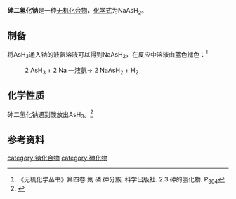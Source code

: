 {{chembox
| Reference = 
| Name = 砷二氢化钠
| ImageFile = Sodium dihydroarsenide.png
| ImageSize = 
| IUPACName = Sodium dihydroarsenide
| NameEn = Sodium arsanide<ref>[http://www.conceptwiki.org/concept/index/93eef47f-c6e7-4cf0-b6ba-a29ed76fd61d ConceptWiki - Arsanide] {{webarchive|url=https://web.archive.org/web/20150625195656/http://www.conceptwiki.org/concept/index/93eef47f-c6e7-4cf0-b6ba-a29ed76fd61d |date=2015-06-25 }}</ref>
| OtherNames = 砷氢化钠<BR>胂基钠
| Section1 = {{Chembox Identifiers
| CASNo = 59260-68-3
| CASNo_Ref = {{cascite|correct|CAS}}
  }}
| Section2 = {{Chembox Properties
| Formula = NaAsH<sub>2</sub>
| MolarMass = 
| Appearance = 
| Density = 
| MeltingPt = 
| BoilingPt = 
| Solubility = 
 }}
| Section3 = {{Chembox Hazards
| EUClass = 
| RPhases = 
| SPhases = 
| Autoignition = }}
| Section8 = {{Chembox Related
| OtherAnions = [[氨基钠|氨基钠]]<BR>[[磷二氢化钠|磷二氢化钠]]
| OtherCations = 
| OtherFunctn =
| Function =
| OtherCpds = [[砷化钠|砷化钠]]}}
}}

'''砷二氢化钠'''是一种[[无机化合物|无机化合物]]，[[化学式|化学式]]为NaAsH<sub>2</sub>。
==制备==
将AsH<sub>3</sub>通入[[钠|钠]]的[[液氨|液氨]][[溶液|溶液]]可以得到NaAsH<sub>2</sub>，在反应中溶液由蓝色褪色：<ref>《无机化学丛书》第四卷 氮 磷 砷分族. 科学出版社. 2.3 砷的氢化物. P<sub>304</sub></ref>
:2 AsH<sub>3</sub> + 2 Na —液氨→ 2 NaAsH<sub>2</sub> + H<sub>2</sub>
==化学性质==
砷二氢化钠遇到酸放出AsH<sub>3</sub>。<ref>{{Cite web |url=http://webbook.nist.gov/cgi/cbook.cgi?ID=B63&Units=CAL&Mask=20 |title=AsH<sub>2</sub> anion - Protonation reactions |access-date=2015-06-24 |archive-date=2020-12-13 |archive-url=https://web.archive.org/web/20201213232037/https://webbook.nist.gov/cgi/cbook.cgi?ID=B63&Units=CAL&Mask=20 |dead-url=no }}</ref>

==参考资料==
{{reflist}}

[[category:钠化合物|category:钠化合物]]
[[category:砷化物|category:砷化物]]